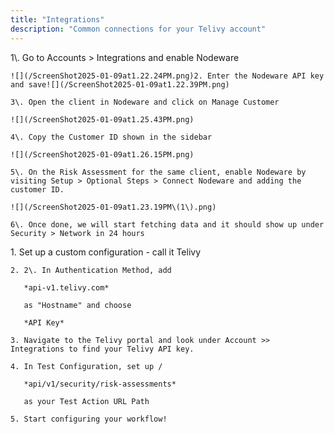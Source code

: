 ```yaml
---
title: "Integrations"
description: "Common connections for your Telivy account"
---
```


<AccordionGroup>
  <Accordion title="Nodeware">
    1\. Go to Accounts > Integrations and enable Nodeware

    ![](/ScreenShot2025-01-09at1.22.24PM.png)2. Enter the Nodeware API key and save![](/ScreenShot2025-01-09at1.22.39PM.png)

    3\. Open the client in Nodeware and click on Manage Customer

    ![](/ScreenShot2025-01-09at1.25.43PM.png)

    4\. Copy the Customer ID shown in the sidebar

    ![](/ScreenShot2025-01-09at1.26.15PM.png)

    5\. On the Risk Assessment for the same client, enable Nodeware by visiting Setup > Optional Steps > Connect Nodeware and adding the customer ID.

    ![](/ScreenShot2025-01-09at1.23.19PM\(1\).png)

    6\. Once done, we will start fetching data and it should show up under Security > Network in 24 hours
  </Accordion>

  <Accordion title="Rewst">
    1. Set up a custom configuration - call it Telivy

    2. 2\. In Authentication Method, add

       *api-v1.telivy.com*

       as "Hostname" and choose

       *API Key*

    3. Navigate to the Telivy portal and look under Account >> Integrations to find your Telivy API key.

    4. In Test Configuration, set up /

       *api/v1/security/risk-assessments*

       as your Test Action URL Path

    5. Start configuring your workflow!
  </Accordion>
</AccordionGroup>
